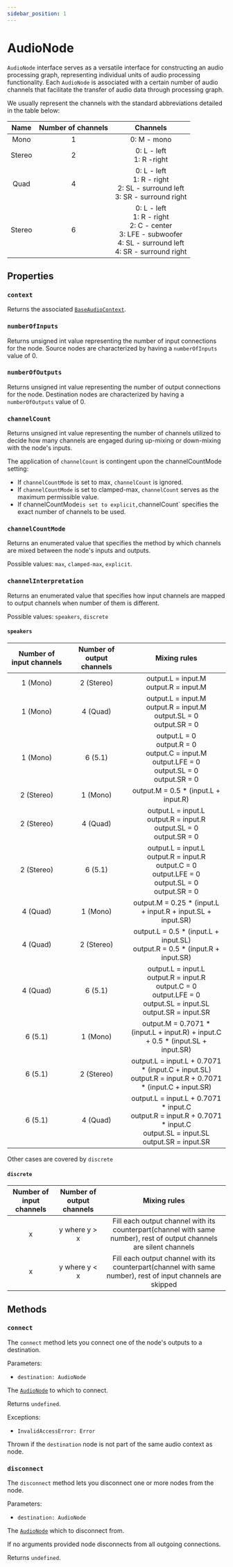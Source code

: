 ```yaml
---
sidebar_position: 1
---
```



# AudioNode

`AudioNode` interface serves as a versatile interface for constructing an audio processing graph, representing individual units of audio processing functionality.
Each `AudioNode` is associated with a certain number of audio channels that facilitate the transfer of audio data through processing graph.

We usually represent the channels with the standard abbreviations detailed in the table below:

| Name | Number of channels | Channels |
| :----: | :------------------: | :--------: |
| Mono | 1 | 0: M - mono |
| Stereo | 2 | 0: L - left <br /> 1: R -right |
| Quad | 4 | 0: L - left <br /> 1: R - right <br /> 2: SL - surround left <br /> 3: SR - surround right |
| Stereo | 6 | 0: L - left <br /> 1: R - right <br /> 2: C - center <br /> 3: LFE - subwoofer <br /> 4: SL - surround left <br /> 4: SR - surround right |

## Properties

### `context` <ReadOnly />

Returns the associated [`BaseAudioContext`](/core/base-audio-context).

### `numberOfInputs` <ReadOnly />

Returns unsigned int value representing the number of input connections for the node. Source nodes are characterized by having a `numberOfInputs` value of 0.

### `numberOfOutputs` <ReadOnly />

Returns unsigned int value representing the number of output connections for the node. Destination nodes are characterized by having a `numberOfOutputs` value of 0.


### `channelCount` <ReadOnly />

Returns unsigned int value representing the number of channels utilized to decide how many channels are engaged during up-mixing or down-mixing with the node's inputs.

The application of `channelCount` is contingent upon the channelCountMode setting:
- If `channelCountMode` is set to max, `channelCount` is ignored.
- If `channelCountMode` is set to clamped-max, `channelCount` serves as the maximum permissible value.
- If channelCountMode` is set to explicit, `channelCount` specifies the exact number of channels to be used.

### `channelCountMode` <ReadOnly />

Returns an enumerated value that specifies the method by which channels are mixed between the node's inputs and outputs.

Possible values: `max`, `clamped-max`, `explicit`.

### `channelInterpretation` <ReadOnly />

Returns an enumerated value that specifies how input channels are mapped to output channels when number of them is different.

Possible values: `speakers`, `discrete`

#### `speakers`

| Number of input channels | Number of output channels | Mixing rules |
| :------------------------: |:-------------------------: | :------------: |
| 1 (Mono) | 2 (Stereo) | output.L = input.M <br /> output.R = input.M |
| 1 (Mono) | 4 (Quad) | output.L = input.M <br /> output.R = input.M <br /> output.SL = 0 <br /> output.SR = 0 |
| 1 (Mono) | 6 (5.1) | output.L = 0 <br /> output.R = 0 <br /> output.C = input.M <br /> output.LFE = 0 <br /> output.SL = 0 <br /> output.SR = 0 |
| 2 (Stereo) | 1 (Mono) | output.M = 0.5 \* (input.L + input.R) |
| 2 (Stereo) | 4 (Quad) | output.L = input.L <br /> output.R = input.R <br /> output.SL = 0 <br /> output.SR = 0 |
| 2 (Stereo) | 6 (5.1) | output.L = input.L <br /> output.R = input.R <br /> output.C = 0 <br /> output.LFE = 0 <br /> output.SL = 0 <br /> output.SR = 0 |
| 4 (Quad) | 1 (Mono) | output.M = 0.25 \* (input.L + input.R + input.SL + input.SR) |
| 4 (Quad) | 2 (Stereo) | output.L = 0.5 \* (input.L + input.SL) <br /> output.R = 0.5 \* (input.R + input.SR) |
| 4 (Quad) | 6 (5.1) | output.L = input.L <br /> output.R = input.R <br /> output.C = 0 <br /> output.LFE = 0 <br /> output.SL = input.SL <br /> output.SR = input.SR |
| 6 (5.1) | 1 (Mono) | output.M = 0.7071 \* (input.L + input.R) + input.C <br /> + 0.5 \* (input.SL + input.SR) |
| 6 (5.1) | 2 (Stereo) | output.L = input.L + 0.7071 \* (input.C + input.SL) <br /> output.R = input.R + 0.7071 \* (input.C + input.SR) |
| 6 (5.1) | 4 (Quad) | output.L = input.L + 0.7071 \* input.C <br /> output.R = input.R + 0.7071 \* input.C <br /> output.SL = input.SL <br /> output.SR = input.SR |

Other cases are covered by `discrete`

#### `discrete`

| Number of input channels | Number of output channels | Mixing rules |
| :------------------------: | :-------------------------: | :------------: |
| x | y where y > x | Fill each output channel with its counterpart(channel with same number), rest of output channels are silent channels |
| x | y where y < x | Fill each output channel with its counterpart(channel with same number), rest of input channels are skipped |

## Methods

### `connect`

The `connect` method lets you connect one of the node's outputs to a destination.

Parameters:
  - `destination: AudioNode`

  The [`AudioNode`](/core/audio-node) to which to connect.

Returns `undefined`.

Exceptions:
  - `InvalidAccessError: Error`

  Thrown if the `destination` node is not part of the same audio context as node.

### `disconnect`

The `disconnect` method lets you disconnect one or more nodes from the node.

Parameters:
  - `destination: AudioNode` <Optional />

  The [`AudioNode`](/core/audio-node) which to disconnect from.

If no arguments provided node disconnects from all outgoing connections.

Returns `undefined`.
